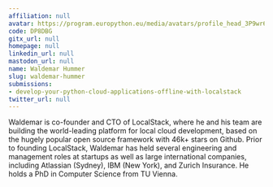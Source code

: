 ```yaml
---
affiliation: null
avatar: https://program.europython.eu/media/avatars/profile_head_3P9wr6I.png
code: DP8DBG
gitx_url: null
homepage: null
linkedin_url: null
mastodon_url: null
name: Waldemar Hummer
slug: waldemar-hummer
submissions:
- develop-your-python-cloud-applications-offline-with-localstack
twitter_url: null
---
```


Waldemar is co-founder and CTO of LocalStack, where he and his team are building the world-leading platform for local cloud development, based on the hugely popular open source framework with 46k+ stars on Github. Prior to founding LocalStack, Waldemar has held several engineering and management roles at startups as well as large international companies, including Atlassian (Sydney), IBM (New York), and Zurich Insurance. He holds a PhD in Computer Science from TU Vienna.
